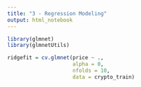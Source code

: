 ```yaml
---
title: "3 - Regression Modeling"
output: html_notebook
---
```


```r
library(glmnet)
library(glmnetUtils)

ridgefit = cv.glmnet(price ~ .,
                     alpha = 0,
                     nfolds = 10,
                     data = crypto_train)
```


